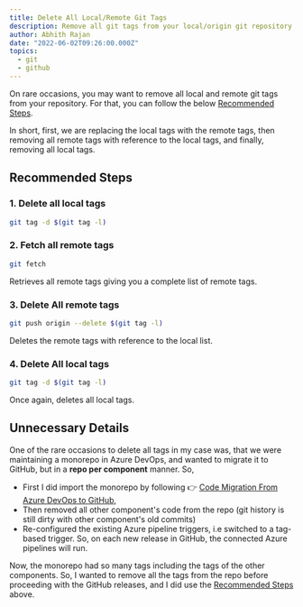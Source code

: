 ```yaml
---
title: Delete All Local/Remote Git Tags
description: Remove all git tags from your local/origin git repository.
author: Abhith Rajan
date: "2022-06-02T09:26:00.000Z"
topics:
  - git
  - github
---
```


On rare occasions, you may want to remove all local and remote git tags from your repository. For that, you can follow the below [Recommended Steps][1].

In short, first, we are replacing the local tags with the remote tags, then removing all remote tags with reference to the local tags, and finally, removing all local tags.

## Recommended Steps

### 1. Delete all local tags

```bash
git tag -d $(git tag -l)
```

### 2. Fetch all remote tags

```bash
git fetch
```

Retrieves all remote tags giving you a complete list of remote tags.

### 3. Delete All remote tags

```bash
git push origin --delete $(git tag -l)
```

Deletes the remote tags with reference to the local list.

### 4. Delete All local tags

```bash
git tag -d $(git tag -l)
```

Once again, deletes all local tags.

## Unnecessary Details

One of the rare occasions to delete all tags in my case was, that we were maintaining a monorepo in Azure DevOps, and wanted to migrate it to GitHub, but in a **repo per component** manner. So,

- First I did import the monorepo by following :point_right: [Code Migration From Azure DevOps to GitHub](https://www.abhith.net/blog/github-vs-azure-devops-for-code/#code-migration-from-azure-devops-to-github),
- Then removed all other component's code from the repo (git history is still dirty with other component's old commits)
- Re-configured the existing Azure pipeline triggers, i.e switched to a tag-based trigger. So, on each new release in GitHub, the connected Azure pipelines will run.

Now, the monorepo had so many tags including the tags of the other components. So, I wanted to remove all the tags from the repo before proceeding with the GitHub releases, and I did use the [Recommended Steps][1] above.

[1]: #recommended-steps
